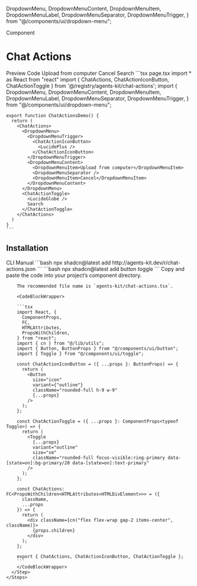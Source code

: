   DropdownMenu,
  DropdownMenuContent,
  DropdownMenuItem,
  DropdownMenuLabel,
  DropdownMenuSeparator,
  DropdownMenuTrigger,
} from "@/components/ui/dropdown-menu";

<Label>Component</Label>

# Chat Actions

<Tabs defaultValue="preview" className="w-full not-prose">
  <TabsList>
    <TabsTrigger value="preview">Preview</TabsTrigger>
    <TabsTrigger value="code">Code</TabsTrigger>
  </TabsList>
  <TabsContent value="preview">
    <Card className="w-full p-8 items-center">
      <ChatActions>
        <DropdownMenu>
          <DropdownMenuTrigger>
            <ChatActionIconButton>
              <LucidePlus />
            </ChatActionIconButton>
          </DropdownMenuTrigger>
          <DropdownMenuContent>
            <DropdownMenuItem>Upload from computer</DropdownMenuItem>
            <DropdownMenuSeparator />
            <DropdownMenuItem>Cancel</DropdownMenuItem>
          </DropdownMenuContent>
        </DropdownMenu>
        <ChatActionToggle>
          <LucideGlobe />
          Search
        </ChatActionToggle>
      </ChatActions>
    </Card>
  </TabsContent>
  <TabsContent value="code">
    ```tsx page.tsx
    import * as React from "react"
    import { ChatActions, ChatActionIconButton, ChatActionToggle  } from '@/registry/agents-kit/chat-actions';
    import {
      DropdownMenu,
      DropdownMenuContent,
      DropdownMenuItem,
      DropdownMenuLabel,
      DropdownMenuSeparator,
      DropdownMenuTrigger,
    } from "@/components/ui/dropdown-menu";

    export function ChatActionsDemo() {
      return (
        <ChatActions>
          <DropdownMenu>
            <DropdownMenuTrigger>
              <ChatActionIconButton>
                <LucidePlus />
              </ChatActionIconButton>
            </DropdownMenuTrigger>
            <DropdownMenuContent>
              <DropdownMenuItem>Upload from computer</DropdownMenuItem>
              <DropdownMenuSeparator />
              <DropdownMenuItem>Cancel</DropdownMenuItem>
            </DropdownMenuContent>
          </DropdownMenu>
          <ChatActionToggle>
            <LucideGlobe />
            Search
          </ChatActionToggle>
        </ChatActions>
      )
    }
    ```
  </TabsContent>
</Tabs>


## Installation

<Tabs defaultValue="cli" className="w-full">
  <TabsList>
    <TabsTrigger value="cli">CLI</TabsTrigger>
    <TabsTrigger value="manual">Manual</TabsTrigger>
  </TabsList>
  <TabsContent value="cli">
    ```bash
    npx shadcn@latest add http://agents-kit.dev/r/chat-actions.json
    ```
  </TabsContent>
  <TabsContent value="manual">
    <Steps>
      <Step title='Install dependencies'>
        ```bash
        npx shadcn@latest add button toggle
        ```
      </Step>
      <Step title="Add component">
        Copy and paste the code into your project’s component directory.

        The recommended file name is `agents-kit/chat-actions.tsx`.
        
        <CodeBlockWrapper>

        ```tsx
        import React, {
          ComponentProps,
          FC,
          HTMLAttributes,
          PropsWithChildren,
        } from "react";
        import { cn } from "@/lib/utils";
        import { Button, ButtonProps } from "@/components/ui/button";
        import { Toggle } from "@/components/ui/toggle";

        const ChatActionIconButton = ({ ...props }: ButtonProps) => {
          return (
            <Button
              size="icon"
              variant={"outline"}
              className="rounded-full h-9 w-9"
              {...props}
            />
          );
        };

        const ChatActionToggle = ({ ...props }: ComponentProps<typeof Toggle>) => {
          return (
            <Toggle
              {...props}
              variant="outline"
              size="sm"
              className="rounded-full focus-visible:ring-primary data-[state=on]:bg-primary/20 data-[state=on]:text-primary"
            />
          );
        };

        const ChatActions: FC<PropsWithChildren<HTMLAttributes<HTMLDivElement>>> = ({
          className,
          ...props
        }) => {
          return (
            <div className={cn("flex flex-wrap gap-2 items-center", className)}>
              {props.children}
            </div>
          );
        };

        export { ChatActions, ChatActionIconButton, ChatActionToggle };
        ```
        </CodeBlockWrapper>
      </Step>
    </Steps>
  </TabsContent>
</Tabs>

